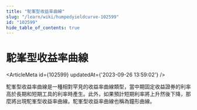 ```yaml
---
title: "駝峯型收益率曲線"
slug: "/learn/wiki/humpedyieldcurve-102599"
id: "102599"
hide_table_of_contents: true
---
```



# 駝峯型收益率曲線

<ArticleMeta id={102599} updatedAt={'2023-09-26 13:59:02'} />
<div className='border-solid border-b border-t-0 my-4 border-[var(--ifm-color-gray-300)]' />

駝峯型收益率曲線是一種相對罕見的收益率曲線類型，當中期固定收益證券的利率高於長期和短期工具的利率時產生。此外，如果預計短期利率將上升然後下降，那麼將出現駝峯型收益率曲線。駝峯型收益率曲線也稱為鐘形曲線。
